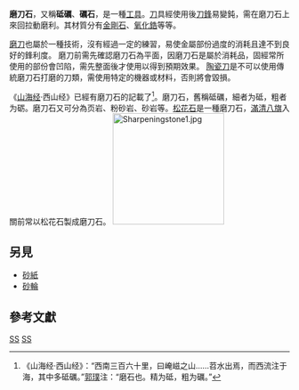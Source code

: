 '''磨刀石'''，又稱'''砥礪'''、'''礪石'''，是一種[[工具|工具]]。[[刀|刀]]具經使用後[[刀鋒|刀鋒]]易變鈍，需在磨刀石上來回拉動磨利。其材質分有[[金剛石|金剛石]]、[[氧化鋯|氧化鋯]]等等。

[[磨刀|磨刀]]也屬於一種技術，沒有經過一定的練習，易使金屬部份過度的消耗且達不到良好的鋒利度。
磨刀前需先確認磨刀石為平面，因磨刀石是屬於消耗品，固經常所使用的部份會凹陷，需先整面後才使用以得到預期效果。
[[陶瓷刀|陶瓷刀]]是不可以使用傳統磨刀石打磨的刀類，需使用特定的機器或材料，否則將會毀損。

《[[山海经|山海经]]·西山经》已經有磨刀石的記載了<ref>《山海经·西山经》：“西南三百六十里，曰崦嵫之山……苕水出焉，而西流注于海，其中多砥礪。”[[郭璞|郭璞]]注：“磨石也。精为砥，粗为礪。”</ref>。磨刀石，舊稱砥礪，細者为砥，粗者为砺。磨刀石又可分為页岩、粉砂岩、砂岩等。[[松花石|松花石]]是一種磨刀石，[[滿清|滿清]][[八旗|八旗]]入關前常以松花石製成磨刀石。
[[File:Sharpeningstone1.jpg|200px]]

==另見==
*[[砂紙|砂紙]]
*[[砂輪|砂輪]]

== 參考文獻 ==
{{reflist}}

{{科技小作品}}
{{Metalworking navbox/mach}}

[[category:石头|SS]]
[[category:工具|SS]]